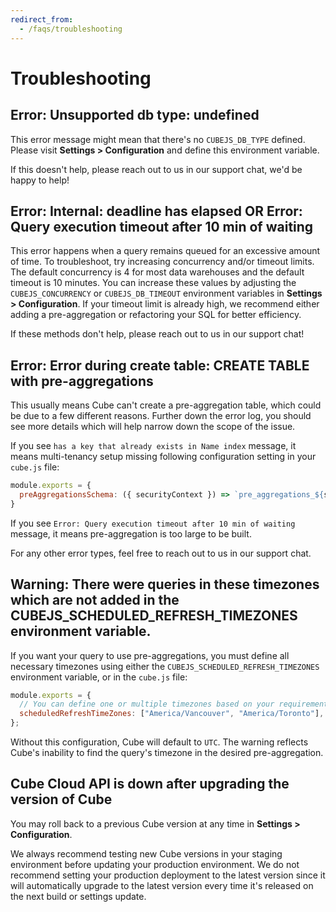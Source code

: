 ```yaml
---
redirect_from:
  - /faqs/troubleshooting
---
```


# Troubleshooting

## Error: Unsupported db type: undefined

This error message might mean that there's no `CUBEJS_DB_TYPE` defined. Please
visit **Settings > Configuration** and define this environment variable.

If this doesn't help, please reach out to us in our support chat, we'd be happy
to help!

## Error: Internal: deadline has elapsed OR Error: Query execution timeout after 10 min of waiting

This error happens when a query remains queued for an excessive amount of time.
To troubleshoot, try increasing concurrency and/or timeout limits. The default
concurrency is 4 for most data warehouses and the default timeout is 10 minutes.
You can increase these values by adjusting the `CUBEJS_CONCURRENCY` or
`CUBEJS_DB_TIMEOUT` environment variables in **Settings > Configuration**. If
your timeout limit is already high, we recommend either adding a pre-aggregation
or refactoring your SQL for better efficiency.

If these methods don't help, please reach out to us in our support chat!

## Error: Error during create table: CREATE TABLE with pre-aggregations

This usually means Cube can't create a pre-aggregation table, which could be due
to a few different reasons. Further down the error log, you should see more
details which will help narrow down the scope of the issue.

If you see `has a key that already exists in Name index` message, it means multi-tenancy setup missing following configuration setting in your `cube.js` file: 

```js
module.exports = {
  preAggregationsSchema: ({ securityContext }) => `pre_aggregations_${securityContext.tenantId}`
}
```

If you see `Error: Query execution timeout after 10 min of waiting` message, it means pre-aggregation is too large to be built.

For any other error types, feel free to reach out to us in our support chat.

## Warning: There were queries in these timezones which are not added in the CUBEJS_SCHEDULED_REFRESH_TIMEZONES environment variable.

If you want your query to use pre-aggregations, you must define all necessary
timezones using either the `CUBEJS_SCHEDULED_REFRESH_TIMEZONES` environment
variable, or in the `cube.js` file:

```javascript
module.exports = {
  // You can define one or multiple timezones based on your requirements
  scheduledRefreshTimeZones: ["America/Vancouver", "America/Toronto"],
};
```

Without this configuration, Cube will default to `UTC`. The warning reflects
Cube's inability to find the query's timezone in the desired pre-aggregation.

## Cube Cloud API is down after upgrading the version of Cube

You may roll back to a previous Cube version at any time in **Settings >
Configuration**.

We always recommend testing new Cube versions in your staging environment before
updating your production environment. We do not recommend setting your
production deployment to the latest version since it will automatically upgrade
to the latest version every time it's released on the next build or settings
update.

[ref-caching-using-preaggs-export-bucket]:
  /product/caching/using-pre-aggregations#pre-aggregation-build-strategies-export-bucket

